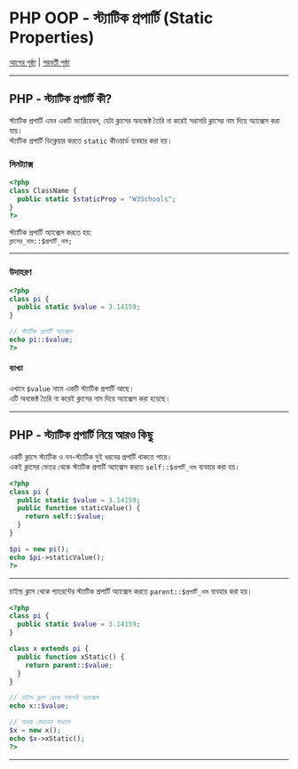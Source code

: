 # PHP OOP - স্ট্যাটিক প্রপার্টি (Static Properties)

[আগের পৃষ্ঠা](php_oop_static_methods.asp) | [পরবর্তী পৃষ্ঠা](php_namespaces.asp)

---

## PHP - স্ট্যাটিক প্রপার্টি কী?

স্ট্যাটিক প্রপার্টি এমন একটি ভ্যারিয়েবল, যেটা ক্লাসের অবজেক্ট তৈরি না করেই সরাসরি ক্লাসের নাম দিয়ে অ্যাক্সেস করা যায়।  
স্ট্যাটিক প্রপার্টি ডিক্লেয়ার করতে `static` কীওয়ার্ড ব্যবহার করা হয়।

### সিনট্যাক্স

```php
<?php
class ClassName {
  public static $staticProp = "W3Schools";
}
?>
```

স্ট্যাটিক প্রপার্টি অ্যাক্সেস করতে হয়:  
`ক্লাসের_নাম::$প্রপার্টি_নাম;`

---

### উদাহরণ

```php
<?php
class pi {
  public static $value = 3.14159;
}

// স্ট্যাটিক প্রপার্টি অ্যাক্সেস
echo pi::$value;
?>
```

#### ব্যাখ্যা

এখানে `$value` নামে একটি স্ট্যাটিক প্রপার্টি আছে।  
এটি অবজেক্ট তৈরি না করেই ক্লাসের নাম দিয়ে অ্যাক্সেস করা হয়েছে।

---

## PHP - স্ট্যাটিক প্রপার্টি নিয়ে আরও কিছু

একটি ক্লাসে স্ট্যাটিক ও নন-স্ট্যাটিক দুই ধরনের প্রপার্টি থাকতে পারে।  
একই ক্লাসের ভেতর থেকে স্ট্যাটিক প্রপার্টি অ্যাক্সেস করতে `self::$প্রপার্টি_নাম` ব্যবহার করা হয়।

```php
<?php
class pi {
  public static $value = 3.14159;
  public function staticValue() {
    return self::$value;
  }
}

$pi = new pi();
echo $pi->staticValue();
?>
```

---

চাইল্ড ক্লাস থেকে প্যারেন্টের স্ট্যাটিক প্রপার্টি অ্যাক্সেস করতে `parent::$প্রপার্টি_নাম` ব্যবহার করা হয়।

```php
<?php
class pi {
  public static $value = 3.14159;
}

class x extends pi {
  public function xStatic() {
    return parent::$value;
  }
}

// চাইল্ড ক্লাস থেকে সরাসরি অ্যাক্সেস
echo x::$value;

// অথবা মেথডের মাধ্যমে
$x = new x();
echo $x->xStatic();
?>
```

---

